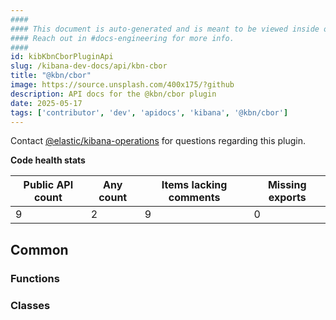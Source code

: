 ```yaml
---
####
#### This document is auto-generated and is meant to be viewed inside our experimental, new docs system.
#### Reach out in #docs-engineering for more info.
####
id: kibKbnCborPluginApi
slug: /kibana-dev-docs/api/kbn-cbor
title: "@kbn/cbor"
image: https://source.unsplash.com/400x175/?github
description: API docs for the @kbn/cbor plugin
date: 2025-05-17
tags: ['contributor', 'dev', 'apidocs', 'kibana', '@kbn/cbor']
---
```




Contact [@elastic/kibana-operations](https://github.com/orgs/elastic/teams/kibana-operations) for questions regarding this plugin.

**Code health stats**

| Public API count  | Any count | Items lacking comments | Missing exports |
|-------------------|-----------|------------------------|-----------------|
| 9 | 2 | 9 | 0 |

## Common

### Functions
<DocDefinitionList data={kbnCborObj.common.functions}/>

### Classes
<DocDefinitionList data={kbnCborObj.common.classes}/>

